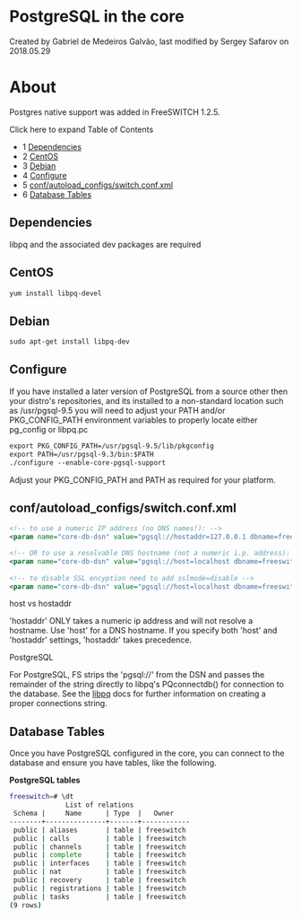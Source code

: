 
# PostgreSQL in the core 

 Created by  Gabriel de Medeiros Galvão, last modified by  Sergey Safarov on 2018.05.29

# About

Postgres native support was added in FreeSWITCH 1.2.5.

Click here to expand Table of Contents

* 1 [Dependencies](#dependencies)
* 2 [CentOS](#centos)
* 3 [Debian](#debian)
* 4 [Configure](#configure)
* 5 [conf/autoload\_configs/switch.conf.xml](#confautoload_configsswitchconfxml)
* 6 [Database Tables](#database-tables)

## Dependencies

libpq and the associated dev packages are required

## CentOS

```xml
yum install libpq-devel
```

## Debian

```xml
sudo apt-get install libpq-dev
```

## Configure

If you have installed a later version of PostgreSQL from a source other then your distro's repositories, and its installed to a non-standard location such as /usr/pgsql-9.5 you will need to adjust your PATH and/or PKG\_CONFIG\_PATH environment variables to properly locate either pg\_config or libpq.pc

```xml
export PKG_CONFIG_PATH=/usr/pgsql-9.5/lib/pkgconfig
export PATH=/usr/pgsql-9.3/bin:$PATH
./configure --enable-core-pgsql-support
```

Adjust your PKG\_CONFIG\_PATH and PATH as required for your platform.

## conf/autoload_configs/switch.conf.xml

```xml
<!-- to use a numeric IP address (no DNS names!): -->
<param name="core-db-dsn" value="pgsql://hostaddr=127.0.0.1 dbname=freeswitch user=freeswitch password='' options='-c client_min_messages=NOTICE' application_name='freeswitch'" />

<!-- OR to use a resolvable DNS hostname (not a numeric i.p. address): -->
<param name="core-db-dsn" value="pgsql://host=localhost dbname=freeswitch user=freeswitch password='' options='-c client_min_messages=NOTICE' application_name='freeswitch'" />
 
<!-- to disable SSL encyption need to add sslmode=disable -->
<param name="core-db-dsn" value="pgsql://host=localhost dbname=freeswitch user=freeswitch password='' options='-c client_min_messages=NOTICE' application_name='freeswitch' sslmode=disable" />
```

host vs hostaddr

'hostaddr' ONLY takes a numeric ip address and will not resolve a hostname. Use 'host' for a DNS hostname. If you specify both 'host' and 'hostaddr' settings, 'hostaddr' takes precedence.

PostgreSQL

For PostgreSQL, FS strips the 'pgsql://' from the DSN and passes the remainder of the string directly to libpq's PQconnectdb() for connection to the database. See the [libpq](http://www.postgresql.org/docs/8.1/static/libpq.html#LIBPQ-CONNECT) docs for further information on creating a proper connections string.

## Database Tables

Once you have PostgreSQL configured in the core, you can connect to the database and ensure you have tables, like the following.

**PostgreSQL tables**

```bash
freeswitch=# \dt
              List of relations
 Schema |     Name      | Type  |   Owner    
--------+---------------+-------+------------
 public | aliases       | table | freeswitch
 public | calls         | table | freeswitch
 public | channels      | table | freeswitch
 public | complete      | table | freeswitch
 public | interfaces    | table | freeswitch
 public | nat           | table | freeswitch
 public | recovery      | table | freeswitch
 public | registrations | table | freeswitch
 public | tasks         | table | freeswitch
(9 rows)
```
  
  

